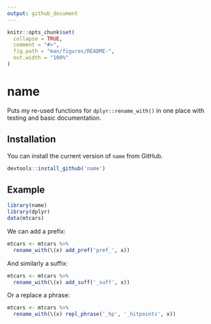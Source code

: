 ```yaml
---
output: github_document
---
```


<!-- README.md is generated from README.Rmd. Please edit that file -->

```r
knitr::opts_chunk$set(
  collapse = TRUE,
  comment = "#>",
  fig.path = "man/figures/README-",
  out.width = "100%"
)
```

# name

<!-- badges: start -->
<!-- badges: end -->

Puts my re-used functions for `dplyr::rename_with()` in one place with testing and basic documentation.

## Installation

<!--
You can install the released version of name from [CRAN](https://CRAN.R-project.org) with:

``` r
install.packages("name")
```
-->

You can install the current version of `name` from GitHub.
``` r
devtools::install_github('name')
```

## Example

```r
library(name)
library(dplyr)
data(mtcars)
```

We can add a prefix:
```r
mtcars <- mtcars %>% 
  rename_with(\(x) add_pref('pref_', x))
```

And similarly a suffix:
```r
mtcars <- mtcars %>% 
  rename_with(\(x) add_suff('_suff', x))
```

Or a replace a phrase:
```r
mtcars <- mtcars %>% 
  rename_with(\(x) repl_phrase('_hp', '_hitpoints', x))
```

